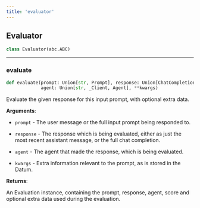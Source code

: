 ```yaml
---
title: 'evaluator'
---
```


<a id="evaluator.Evaluator"></a>

## Evaluator

```python
class Evaluator(abc.ABC)
```

<a id="evaluator.Evaluator.evaluate"></a>

---

### evaluate

```python
def evaluate(prompt: Union[str, Prompt], response: Union[ChatCompletion, str],
             agent: Union[str, _Client, Agent], **kwargs)
```

Evaluate the given response for this input prompt, with optional extra data.

**Arguments**:

- `prompt` - The user message or the full input prompt being responded to.
  
- `response` - The response which is being evaluated, either as just the most
  recent assistant message, or the full chat completion.
  
- `agent` - The agent that made the response, which is being evaluated.
  
- `kwargs` - Extra information relevant to the prompt, as is stored in the Datum.
  

**Returns**:

  An Evaluation instance, containing the prompt, response, agent, score and
  optional extra data used during the evaluation.

<a id="casting"></a>
